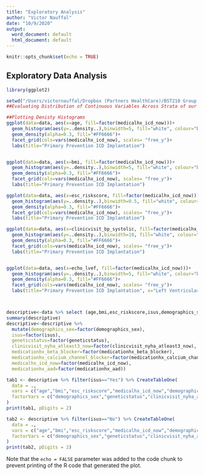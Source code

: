 ```yaml
---
title: "Exploratory Analysis"
author: "Victor Nauffal"
date: "10/9/2020"
output:
  word_document: default
  html_document: default
---
```


```r
knitr::opts_chunk$set(echo = TRUE)
```



## Exploratory Data Analysis
```r

library(ggplot2)

setwd("/Users/victornauffal/Dropbox (Partners HealthCare)/BST210 Group Project/Exploratory Data Analysis")
##Evaluating Distribution of Continuous Variables Across Strata of our Binary Outcome (ICD Implant:Yes vs. No)

##Plotting Denisty Histograms
ggplot(data=data, aes(x=age, fill=factor(medicalhx_icd_now)))+
  geom_histogram(aes(y=..density..),binwidth=5, fill="white", colour="black")+
  geom_density(alpha=0.3, fill="#FF6666")+
  facet_grid(cols=vars(medicalhx_icd_now), scales= "free_y")+
  labs(title="Primary Prevention ICD Implantation")


ggplot(data=data, aes(x=bmi, fill=factor(medicalhx_icd_now)))+
  geom_histogram(aes(y=..density..),binwidth=5, fill="white", colour="black")+
  geom_density(alpha=0.3, fill="#FF6666")+
  facet_grid(cols=vars(medicalhx_icd_now), scales= "free_y")+
  labs(title="Primary Prevention ICD Implantation")

ggplot(data=data, aes(x=esc_riskscore, fill=factor(medicalhx_icd_now)))+
  geom_histogram(aes(y=..density..),binwidth=0.5, fill="white", colour="black")+
  geom_density(alpha=0.3, fill="#FF6666")+
  facet_grid(cols=vars(medicalhx_icd_now), scales= "free_y")+
  labs(title="Primary Prevention ICD Implantation")

ggplot(data=data, aes(x=clinicvisit_bp_systolic, fill=factor(medicalhx_icd_now)))+
  geom_histogram(aes(y=..density..),binwidth=10, fill="white", colour="black")+
  geom_density(alpha=0.3, fill="#FF6666")+
  facet_grid(cols=vars(medicalhx_icd_now), scales= "free_y")+
  labs(title="Primary Prevention ICD Implantation")


ggplot(data=data, aes(x=echo_lvef, fill=factor(medicalhx_icd_now)))+
  geom_histogram(aes(y=..density..),binwidth=5, fill="white", colour="black")+
  geom_density(alpha=0.3, fill="#FF6666")+
  facet_grid(cols=vars(medicalhx_icd_now), scales= "free_y")+
  labs(title="Primary Prevention ICD Implantation", x="Left Ventricular Ejection Fraction")



descriptive<-data %>% select (age,bmi,esc_riskscore,isus,demographics_sex,geneticstatus,echo_lvef,clinicvisit_bp_systolic,clinicvisit_nyha_atleast3_now, medicationhx_beta_blocker,medicationhx_aad,medicationhx_calcium_channel_blocker,medicalhx_icd_now)
summary(descriptive)
descriptive<-descriptive %>% 
  mutate(demographics_sex=factor(demographics_sex),
  isus=factor(isus),
  geneticstatus=factor(geneticstatus),
  clinicvisit_nyha_atleast3_now=factor(clinicvisit_nyha_atleast3_now),
  medicationhx_beta_blocker=factor(medicationhx_beta_blocker),
  medicationhx_calcium_channel_blocker=factor(medicationhx_calcium_channel_blocker),
  medicalhx_icd_now=factor(medicalhx_icd_now),
  medicationhx_aad=factor(medicationhx_aad))

tab1 <- descriptive %>% filter(isus=="Yes") %>% CreateTableOne(
  data = .,
  vars = c("age","bmi","esc_riskscore","medicalhx_icd_now","demographics_sex","geneticstatus","echo_lvef","clinicvisit_bp_systolic","clinicvisit_nyha_atleast3_now","medicationhx_beta_blocker","medicationhx_aad","medicationhx_calcium_channel_blocker"),
  factorVars = c("demographics_sex","geneticstatus","clinicvisit_nyha_atleast3_now","medicationhx_beta_blocker","medicationhx_aad","medicationhx_calcium_channel_blocker","medicalhx_icd_now")
)
print(tab1, pDigits = 2)

tab2 <- descriptive %>% filter(isus=="No") %>% CreateTableOne(
  data = .,
  vars = c("age","bmi","esc_riskscore","medicalhx_icd_now","demographics_sex","geneticstatus","echo_lvef","clinicvisit_bp_systolic","clinicvisit_nyha_atleast3_now","medicationhx_beta_blocker","medicationhx_aad","medicationhx_calcium_channel_blocker"),
  factorVars = c("demographics_sex","geneticstatus","clinicvisit_nyha_atleast3_now","medicationhx_beta_blocker","medicationhx_aad","medicationhx_calcium_channel_blocker","medicalhx_icd_now")
)
print(tab2, pDigits = 2)


```

Note that the `echo = FALSE` parameter was added to the code chunk to prevent printing of the R code that generated the plot.
